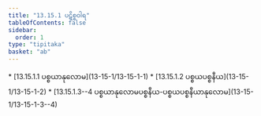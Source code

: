 ```yaml
---
title: "13.15.1 ပဋိစ္စဝါရ"
tableOfContents: false
sidebar:
  order: 1
type: "tipitaka"
basket: "ab"
---
```



<DynamicBreadcrumb />



<TableOfContents>
* [13.15.1.1 ပစ္စယာနုလောမ](13-15-1/13-15-1-1)
* [13.15.1.2 ပစ္စယပစ္စနီယ](13-15-1/13-15-1-2)
* [13.15.1.3--4 ပစ္စယာနုလောမပစ္စနီယ-ပစ္စယပစ္စနီယာနုလောမ](13-15-1/13-15-1-3--4)
</TableOfContents>